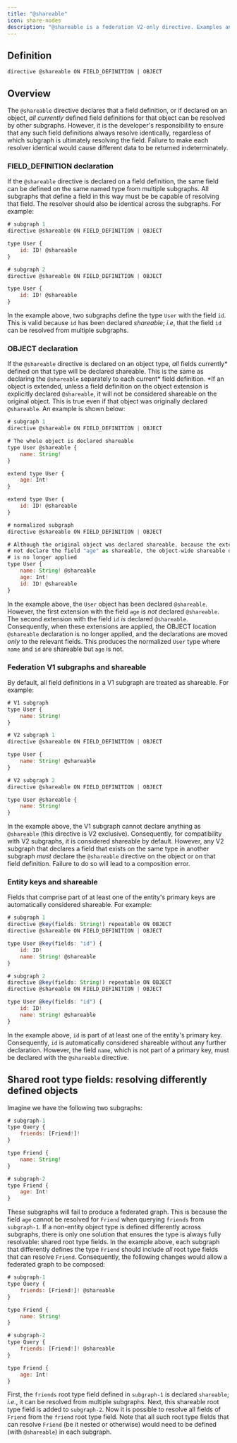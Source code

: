 ---
title: "@shareable"
icon: share-nodes
description: "@shareable is a federation V2-only directive. Examples and usages are outlined herein."
---

## Definition

`directive @shareable ON FIELD_DEFINITION | OBJECT`

## Overview

The `@shareable` directive declares that a field definition, or if declared on an object, *all currently* defined field definitions for that object can be resolved by other subgraphs. However, it is the developer's responsibility to ensure that any such field definitions always resolve identically, regardless of which subgraph is ultimately resolving the field. Failure to make each resolver identical would cause different data to be returned indeterminately.

### FIELD\_DEFINITION declaration

If the `@shareable` directive is declared on a field definition, the same field can be defined on the same named type from multiple subgraphs. All subgraphs that define a field in this way must be be capable of resolving that field. The resolver should also be identical across the subgraphs. For example:

```js
# subgraph 1
directive @shareable ON FIELD_DEFINITION | OBJECT

type User {
    id: ID! @shareable
}

# subgraph 2
directive @shareable ON FIELD_DEFINITION | OBJECT

type User {
    id: ID! @shareable
}
```

In the example above, two subgraphs define the type `User` with the field `id`. This is valid because `id` has been declared *shareable*; *i.e*, that the field `id` can be resolved from multiple subgraphs.

### OBJECT declaration

If the `@shareable` directive is declared on an object type, *all* fields currently\* defined on that type will be declared shareable. This is the same as declaring the `@shareable` separately to each current\* field definition. \*If an object is extended, unless a field definition on the object extension is explicitly declared `@shareable`, it will not be considered shareable on the original object. This is true even if that object was originally declared `@shareable`. An example is shown below:

```js
# subgraph 1
directive @shareable ON FIELD_DEFINITION | OBJECT

# The whole object is declared shareable
type User @shareable {
    name: String!
}

extend type User {
    age: Int!
}

extend type User {
    id: ID! @shareable
}

# normalized subgraph
directive @shareable ON FIELD_DEFINITION | OBJECT

# Although the original object was declared shareable, because the extension does
# not declare the field "age" as shareable, the object-wide shareable directive
# is no longer applied
type User {
    name: String! @shareable
    age: Int!
    id: ID! @shareable
}
```

In the example above, the `User` object has been declared `@shareable`. However, the first extension with the field `age` is *not* declared `@shareable`. The second extension with the field `id` *is* declared `@shareable`. Consequently, when these extensions are applied, the OBJECT location `@shareable` declaration is no longer applied, and the declarations are moved *only* to the relevant fields. This produces the normalized `User` type where `name` and `id` are shareable but `age` is not.

### Federation V1 subgraphs and shareable

By default, all field definitions in a V1 subgraph are treated as shareable. For example:

```js
# V1 subgraph
type User {
    name: String!
}

# V2 subgraph 1
directive @shareable ON FIELD_DEFINITION | OBJECT

type User {
    name: String! @shareable
}

# V2 subgraph 2
directive @shareable ON FIELD_DEFINITION | OBJECT

type User @shareable {
    name: String!
}
```

In the example above, the V1 subgraph cannot declare anything as `@shareable` (this directive is V2 exclusive). Consequently, for compatibility with V2 subgraphs, it is considered shareable by default. However, any V2 subgraph that declares a field that exists on the same type in another subgraph *must* declare the `@shareable` directive on the object or on that field definition. Failure to do so will lead to a composition error.

### Entity keys and shareable

Fields that comprise part of at least one of the entity's primary keys are automatically considered shareable. For example:

```js
# subgraph 1
directive @key(fields: String!) repeatable ON OBJECT
directive @shareable ON FIELD_DEFINITION | OBJECT

type User @key(fields: "id") {
    id: ID!
    name: String! @shareable
}

# subgraph 2
directive @key(fields: String!) repeatable ON OBJECT
directive @shareable ON FIELD_DEFINITION | OBJECT

type User @key(fields: "id") {
    id: ID!
    name: String! @shareable
}
```

In the example above, `id` is part of at least one of the entity's primary key. Consequently, `id` is automatically considered shareable without any further declaration. However, the field `name`, which is not part of a primary key, must be declared with the `@shareable` directive.

## Shared root type fields: resolving differently defined objects

Imagine we have the following two subgraphs:

```js
# subgraph-1
type Query {
    friends: [Friend!]!
}

type Friend {
    name: String!
}
```

```js
# subgraph-2
type Friend {
    age: Int!
}
```

These subgraphs will fail to produce a federated graph. This is because the field `age` cannot be resolved for `Friend` when querying `friends` from `subgraph-1`. If a non-entity object type is defined differently across subgraphs, there is only one solution that ensures the type is always fully resolvable: shared root type fields. In the example above, each subgraph that differently defines the type `Friend` should include *all* root type fields that can resolve `Friend`. Consequently, the following changes would allow a federated graph to be composed:

```js
# subgraph-1
type Query {
    friends: [Friend!]! @shareable
}

type Friend {
    name: String!
}
```

```js
# subgraph-2
type Query {
    friends: [Friend!]! @shareable
}

type Friend {
    age: Int!
}
```

First, the `friends` root type field defined in `subgraph-1` is declared `shareable`; *i.e.*, it can be resolved from multiple subgraphs. Next, this shareable root type field is added to `subgraph-2`. Now it is possible to resolve all fields of `Friend` from the `friend` root type field. Note that all such root type fields that can resolve `Friend` (be it nested or otherwise) would need to be defined (with `@shareable`) in each subgraph.
